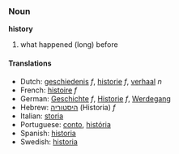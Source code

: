 ===Noun===
'''history'''

# what happened (long) before

====Translations====
*Dutch: [[geschiedenis]] ''f'', [[historie]] ''f'', [[verhaal]] ''n''
*French: [[histoire]] ''f''
*German: [[Geschichte]] ''f'', [[Historie]] ''f'', [[Werdegang]]
*Hebrew: [[היסטוריה]] (Historia) ''f''
*Italian: [[storia]]
*Portuguese: [[conto]], [[história]]
*Spanish: [[historia]]
*Swedish: [[historia]]